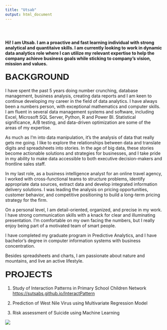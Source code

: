 ```yaml
---
title: "Utsab"
output: html_document
---
```


<style type="text/css">
.title {
  display: none;
  font-family: Helvetica;
  
}

#getting-started img {
  margin-right: 10px;
}

h1 { 
  display: block;
  font-size: 2em;
  margin-top: 0.67em;
  margin-bottom: 0.67em;
  margin-left: 0;
  margin-right: 0;
  font-family: Helvetica;
}

</style>

<div class="row" style="padding-top: 30px;">
<div class="col-sm-6">


<b>Hi! I am Utsab. I am a proactive and fast learning individual with strong analytical and quantitaive skills. I am currently looking to work in dynamic data analytics role where I can utilize my relevant expertise to help the company achieve business goals while sticking to company's vision, mission and values.</b>

<h1>BACKGROUND</h1>

I have spent the past 5 years doing number crunching, database management, business analysis, creating data reports and I am keen to continue developing my career in the field of data analytics. I have always been a numbers person, with exceptional mathematics and computer skills. I am fluent in several data management systems and software, including Excel, Microsoft SQL Server, Python, R and Power BI. Statistical significance, A/B testing, and data-driven optimization are some of the areas of my expertise.

As much as I’m into data manipulation, it’s the analysis of data that really gets me going. I like to explore the relationships between data and translate digits and spreadsheets into stories. In the age of big data, these stories become actionable solutions and strategies for businesses, and I take pride in my ability to make data accessible to both executive decision-makers and frontline sales staff.

In my last role, as a business intelligence analyst for an online travel agency, I worked with cross-functional teams to structure problems, identify appropriate data sources, extract data and develop integrated information delivery solutions. I was leading the analysis on pricing opportunities, customer behavior, and competitive positioning to build a long-term pricing strategy for the firm.  

On a personal level, I am detail-oriented, organized, and precise in my work. I have strong communication skills with a knack for clear and illuminating presentation. I’m comfortable on my own facing the numbers, but I really enjoy being part of a motivated team of smart people.

I have completed my graduate program in Predictive Analytics, and I have bachelor’s degree in computer information systems with business concentration.

Besides spreadsheets and charts, I am passionate about nature and mountains, and live an active lifestyle.

<h1>PROJECTS</h1>

1. Study of Interaction Patterns in Primary School Children Network [https://sutsabs.github.io/InteractPattern](https://sutsabs.github.io/InteractPattern)

2. Prediction of West Nile Virus using Multivariate Regression Model

3. Risk assessment of Suicide using Machine Learning




</div>
<div class="col-sm-6">



<a href = "https://github.com/sutsabs">
![](images/profile.png)
</a>
</div>
